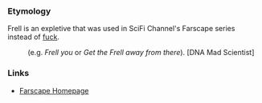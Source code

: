 === Etymology ===
Frell is an expletive that was used in SciFi Channel's Farscape series instead of [[fuck]].
:(e.g. ''Frell you'' or ''Get the Frell away from there''). [DNA Mad Scientist]

=== Links ===
* [http://www.scifi.com/farscape/ Farscape Homepage]
